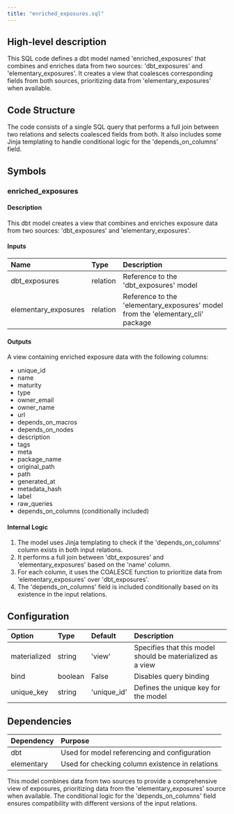 ```yaml
---
title: "enriched_exposures.sql"
---
```


## High-level description
This SQL code defines a dbt model named 'enriched_exposures' that combines and enriches data from two sources: 'dbt_exposures' and 'elementary_exposures'. It creates a view that coalesces corresponding fields from both sources, prioritizing data from 'elementary_exposures' when available.

## Code Structure
The code consists of a single SQL query that performs a full join between two relations and selects coalesced fields from both. It also includes some Jinja templating to handle conditional logic for the 'depends_on_columns' field.

## Symbols

### enriched_exposures
#### Description
This dbt model creates a view that combines and enriches exposure data from two sources: 'dbt_exposures' and 'elementary_exposures'.

#### Inputs
| Name | Type | Description |
|:-----|:-----|:------------|
| dbt_exposures | relation | Reference to the 'dbt_exposures' model |
| elementary_exposures | relation | Reference to the 'elementary_exposures' model from the 'elementary_cli' package |

#### Outputs
A view containing enriched exposure data with the following columns:
- unique_id
- name
- maturity
- type
- owner_email
- owner_name
- url
- depends_on_macros
- depends_on_nodes
- description
- tags
- meta
- package_name
- original_path
- path
- generated_at
- metadata_hash
- label
- raw_queries
- depends_on_columns (conditionally included)

#### Internal Logic
1. The model uses Jinja templating to check if the 'depends_on_columns' column exists in both input relations.
2. It performs a full join between 'dbt_exposures' and 'elementary_exposures' based on the 'name' column.
3. For each column, it uses the COALESCE function to prioritize data from 'elementary_exposures' over 'dbt_exposures'.
4. The 'depends_on_columns' field is included conditionally based on its existence in the input relations.

## Configuration
| Option | Type | Default | Description |
|:-------|:-----|:--------|:------------|
| materialized | string | 'view' | Specifies that this model should be materialized as a view |
| bind | boolean | False | Disables query binding |
| unique_key | string | 'unique_id' | Defines the unique key for the model |

## Dependencies
| Dependency | Purpose |
|:-----------|:--------|
| dbt | Used for model referencing and configuration |
| elementary | Used for checking column existence in relations |

This model combines data from two sources to provide a comprehensive view of exposures, prioritizing data from the 'elementary_exposures' source when available. The conditional logic for the 'depends_on_columns' field ensures compatibility with different versions of the input relations.